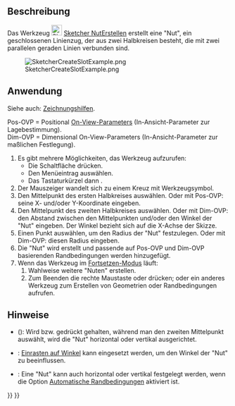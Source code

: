 <languages/>

{{Docnav/de
|[[Sketcher_CreateRegularPolygon/de|RegelmäßigesVieleckErstellen]]
|[[Sketcher_CreateArcSlot/de|BogennutErstellen]]
|[[Sketcher_Workbench/de|Sketcher]]
|IconL=Sketcher_CreateRegularPolygon.svg
|IconR=Sketcher_CreateArcSlot.svg
|IconC=Workbench_Sketcher.svg
}}

{{GuiCommand/de
|Name=Sketcher CreateSlot
|Name/de=Sketcher NutErstellen
|MenuLocation=Sketch → Skizzengeometrien → Nut erstellen
|Workbenches=[[Sketcher_Workbench/de|Sketcher]]
|Shortcut={{KEY|G}} {{KEY|S}}
|SeeAlso=[[Sketcher_CreateArcSlot/de|Sketcher BogennutErstellen]]
}}

<span id="Description"></span>
==Beschreibung==

Das Werkzeug [[Image:Sketcher_CreateSlot.svg|24px]] [[Sketcher_CreateSlot/de|Sketcher NutErstellen]] erstellt eine "Nut", ein geschlossenen Linienzug, der aus zwei Halbkreisen besteht, die mit zwei parallelen geraden Linien verbunden sind.

[[Image:SketcherCreateSlotExample.png‎]]

<span id="Usage"></span>
==Anwendung==

Siehe auch: [[Sketcher_Workbench/de#Zeichnungshilfen|Zeichnungshilfen]].

Pos-OVP = Positional [[Sketcher_Preferences/de#Allgemein|On-View-Parameters]] (In-Ansicht-Parameter zur Lagebestimmung). {{Version/de|1.0}}<br>
Dim-OVP = Dimensional On-View-Parameters (In-Ansicht-Parameter zur maßlichen Festlegung). {{Version/de|1.0}}

# Es gibt mehrere Möglichkeiten, das Werkzeug aufzurufen:
#* Die Schaltfläche {{Button|[[Image:Sketcher_CreateSlot.svg|16px]] [[Sketcher_CreateSlot/de|NutErstellen]]}} drücken.
#* Den Menüeintrag {{MenuCommand|Skizze → Skizzengeometrien → [[Image:Sketcher_CreateSlot.svg|16px]] Nut erstellen}} auswählen.
#* Das Tastaturkürzel {{KEY|G}} dann {{KEY|S}}.
# Der Mauszeiger wandelt sich zu einem Kreuz mit Werkzeugsymbol.
# Den Mittelpunkt des ersten Halbkreises auswählen. Oder mit Pos-OVP: seine X- und/oder Y-Koordinate eingeben.
# Den Mittelpunkt des zweiten Halbkreises auswählen. Oder mit Dim-OVP: den Abstand zwischen den Mittelpunkten und/oder den Winkel der "Nut" eingeben. Der Winkel bezieht sich auf die X-Achse der Skizze.
# Einen Punkt auswählen, um den Radius der "Nut" festzulegen. Oder mit Dim-OVP: diesen Radius eingeben.
# Die "Nut" wird erstellt und passende auf Pos-OVP und Dim-OVP basierenden Randbedingungen werden hinzugefügt.
# Wenn das Werkzeug im [[Sketcher_Workbench/de#Fortsetzen-Modi|Fortsetzen-Modus]] läuft:
## Wahlweise weitere "Nuten" erstellen.
## Zum Beenden die rechte Maustaste oder {{KEY|Esc}} drücken; oder ein anderes Werkzeug zum Erstellen von Geometrien oder Randbedingungen aufrufen.

<span id="Notes"></span>
==Hinweise==

* {{VersionMinus/de|0.21}} ({{Version/de|0.20}}): Wird {{KEY|Ctrl}} bzw. {{KEY|Strg}} gedrückt gehalten, während man den zweiten Mittelpunkt auswählt, wird die "Nut"  horizontal oder vertikal ausgerichtet.
* {{Version/de|1.0}}: [[Sketcher_Snap/de|Einrasten auf Winkel]] kann eingesetzt werden, um den Winkel der "Nut" zu beeinflussen.
* {{Version/de|0.20}}: Eine "Nut" kann auch horizontal oder vertikal festgelegt werden, wenn die Option [[Sketcher_Workbench/de#Automatische_Randbedingungen|Automatische Randbedingungen]] aktiviert ist.


{{Docnav/de
|[[Sketcher_CreateRegularPolygon/de|RegelmäßigesVieleckErstellen]]
|[[Sketcher_CreateArcSlot/de|BogennutErstellen]]
|[[Sketcher_Workbench/de|Sketcher]]
|IconL=Sketcher_CreateRegularPolygon.svg
|IconR=Sketcher_CreateArcSlot.svg
|IconC=Workbench_Sketcher.svg
}}

{{Sketcher_Tools_navi{{#translation:}}}}
{{Userdocnavi{{#translation:}}}}